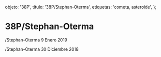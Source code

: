 
  objeto: '38P',
  titulo: '38P/Stephan-Oterma',
  etiquetas: 'cometa, asteroide',
};

# 38P/Stephan-Oterma

<Imagen
  src="registro/38P_20190109_2_38p_20190109_i88.jpg"
  fecha="20190109"
/>

/Stephan-Oterma 9 Enero 2019

<Imagen
  src="registro/38P_20181230_1_38p_20181230_I88.jpg"
  fecha="20181230"
/>

/Stephan-Oterma 30 Diciembre 2018